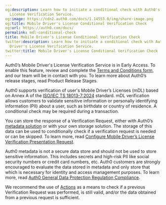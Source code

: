 ```yaml
---
og:description: Learn how to initiate a conditional check with Auth0's Mobile Driver's
  License Verification Service.
og:image: https://cdn2.auth0.com/docs/1.14553.0/img/share-image.png
og:title: Mobile Driver's License Conditional Verification Check
og:url: https://auth0.com/docs/
permalink: mdl-conditional-check
title: Mobile Driver's License Conditional Verification Check
twitter:description: Learn how to initiate a conditional check with Auth0's Mobile
  Driver's License Verification Service.
twitter:title: Mobile Driver's License Conditional Verification Check
---
```


<Callout icon="file-lines" color="#0EA5E9" iconType="regular">

Auth0’s Mobile Driver's License Verification Service is in Early Access. To enable this feature, review and complete the [Terms and Conditions form](https://forms.gle/47YuFPkhh3RZVvt76), and our team will be in contact with you. To learn more about Auth0’s release stages, read Product Release Stages.

</Callout>

Auth0 supports verification of user's Mobile Driver’s Licenses (mDL) based on Annex A of the [ISO/IEC TS 18013-7:2024](https://www.iso.org/standard/82772.html) standard. mDL verification allows customers to validate sensitive information or personally identifying information (PII) about a user, such as birthdate or country of residence. A conditional check may be required during a transaction.

You can store the response of a Verification Request, either with Auth0’s [metadata solution](/docs/manage-users/user-accounts/metadata) or with your own storage solution. The storage of this data can be used to conditionally check if a verification request is needed or can be skipped. To learn more, read [Configure Mobile Driver’s License Verification Presentation Request](/docs/secure/mdl-verification/configure-mdl-verification-request).

<Warning>

Auth0 metadata is not a secure data store and should not be used to store sensitive information. This includes secrets and high-risk PII like social security numbers or credit card numbers, etc. Auth0 customers are strongly encouraged to evaluate the data stored in metadata and only store that which is necessary for identity and access management purposes. To learn more, read [Auth0 General Data Protection Regulation Compliance](/docs/secure/data-privacy-and-compliance/gdpr).

</Warning>

We recommend the use of [Actions](/docs/manage-users/user-accounts/metadata/manage-user-metadata) as a means to check if a previous Verification Request was performed, is still valid, and/or the data obtained from a previous request is sufficient.